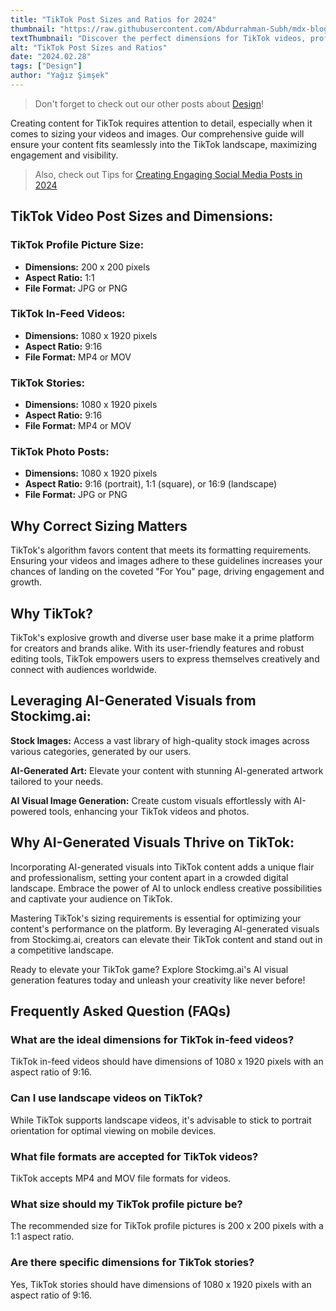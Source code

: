 ```yaml
---
title: "TikTok Post Sizes and Ratios for 2024"
thumbnail: "https://raw.githubusercontent.com/Abdurrahman-Subh/mdx-blog/main/images/tiktok-measurements.png"
textThumbnail: "Discover the perfect dimensions for TikTok videos, profile pictures, and more! Elevate your content with AI-generated visuals from Stockimg.ai. Explore now!"
alt: "TikTok Post Sizes and Ratios"
date: "2024.02.28"
tags: ["Design"]
author: "Yağız Şimşek"
---
```


<CustomImage
    src="https://raw.githubusercontent.com/Abdurrahman-Subh/mdx-blog/main/images/tiktok-measurements.png"
    alt="TikTok Post Sizes and Ratios"
/>

> Don't forget to check out our other posts about [Design](https://stockimg.ai/blog/design)!

Creating content for TikTok requires attention to detail, especially when it comes to sizing your videos and images. Our comprehensive guide will ensure your content fits seamlessly into the TikTok landscape, maximizing engagement and visibility.

> Also, check out Tips for [Creating Engaging Social Media Posts in 2024](https://stockimg.ai/blog/design-and-creativity/tips-for-creating-engaging-social-media-posts)

## TikTok Video Post Sizes and Dimensions:

### TikTok Profile Picture Size:

<CustomImage
    src="https://raw.githubusercontent.com/Abdurrahman-Subh/mdx-blog/main/images/tiktok-pp.png"
    alt="TikTok profile picture sizes and Ratios"
/>

- **Dimensions:** 200 x 200 pixels
- **Aspect Ratio:** 1:1
- **File Format:** JPG or PNG

### TikTok In-Feed Videos:

<CustomImage
    src="https://raw.githubusercontent.com/Abdurrahman-Subh/mdx-blog/main/images/tiktok-post.png"
    alt="TikTok In-Feed Videos sizes and Ratios"
/>

- **Dimensions:** 1080 x 1920 pixels
- **Aspect Ratio:** 9:16
- **File Format:** MP4 or MOV

### TikTok Stories:

- **Dimensions:** 1080 x 1920 pixels
- **Aspect Ratio:** 9:16
- **File Format:** MP4 or MOV

### TikTok Photo Posts:

- **Dimensions:** 1080 x 1920 pixels
- **Aspect Ratio:** 9:16 (portrait), 1:1 (square), or 16:9 (landscape)
- **File Format:** JPG or PNG

## Why Correct Sizing Matters

TikTok's algorithm favors content that meets its formatting requirements. Ensuring your videos and images adhere to these guidelines increases your chances of landing on the coveted "For You" page, driving engagement and growth.

## Why TikTok?

TikTok's explosive growth and diverse user base make it a prime platform for creators and brands alike. With its user-friendly features and robust editing tools, TikTok empowers users to express themselves creatively and connect with audiences worldwide.

## Leveraging AI-Generated Visuals from Stockimg.ai:

**Stock Images:** Access a vast library of high-quality stock images across various categories, generated by our users.

**AI-Generated Art:** Elevate your content with stunning AI-generated artwork tailored to your needs.

**AI Visual Image Generation:** Create custom visuals effortlessly with AI-powered tools, enhancing your TikTok videos and photos.

## Why AI-Generated Visuals Thrive on TikTok:

Incorporating AI-generated visuals into TikTok content adds a unique flair and professionalism, setting your content apart in a crowded digital landscape. Embrace the power of AI to unlock endless creative possibilities and captivate your audience on TikTok.

Mastering TikTok's sizing requirements is essential for optimizing your content's performance on the platform. By leveraging AI-generated visuals from Stockimg.ai, creators can elevate their TikTok content and stand out in a competitive landscape.

Ready to elevate your TikTok game? Explore Stockimg.ai's AI visual generation features today and unleash your creativity like never before!

## Frequently Asked Question (FAQs)

### What are the ideal dimensions for TikTok in-feed videos?

TikTok in-feed videos should have dimensions of 1080 x 1920 pixels with an aspect ratio of 9:16.

### Can I use landscape videos on TikTok?

While TikTok supports landscape videos, it's advisable to stick to portrait orientation for optimal viewing on mobile devices.

### What file formats are accepted for TikTok videos?

TikTok accepts MP4 and MOV file formats for videos.

### What size should my TikTok profile picture be?

The recommended size for TikTok profile pictures is 200 x 200 pixels with a 1:1 aspect ratio.

### Are there specific dimensions for TikTok stories?

Yes, TikTok stories should have dimensions of 1080 x 1920 pixels with an aspect ratio of 9:16.